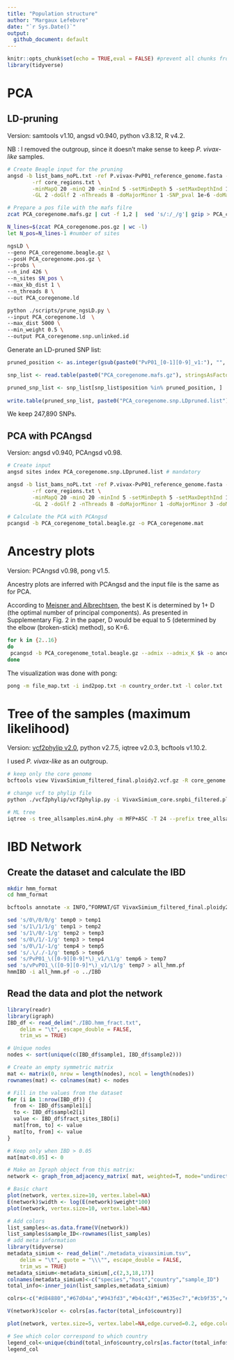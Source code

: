 ```yaml
---
title: "Population structure"
author: "Margaux Lefebvre"
date: "`r Sys.Date()`"
output:
  github_document: default
---
```


```r
knitr::opts_chunk$set(echo = TRUE,eval = FALSE) #prevent all chunks from running
library(tidyverse)
```

# PCA

## LD-pruning

Version: samtools v1.10, angsd v0.940, python v3.8.12, R v4.2.

NB : I removed the outgroup, since it doesn't make sense to keep *P. vivax-like* samples.

```bash
# Create Beagle input for the pruning
angsd -b list_bams_noPL.txt -ref P.vivax-PvP01_reference_genome.fasta -out PCA_coregenome \
        -rf core_regions.txt \
        -minMapQ 20 -minQ 20 -minInd 5 -setMinDepth 5 -setMaxDepthInd 152 -doCounts 1 \
        -GL 2 -doGlf 2 -nThreads 8 -doMajorMinor 1 -SNP_pval 1e-6 -doMaf 1 -minMaf 0.05

# Prepare a pos file with the mafs filre
zcat PCA_coregenome.mafs.gz | cut -f 1,2 |  sed 's/:/_/g'| gzip > PCA_coregenome.pos.gz

N_lines=$(zcat PCA_coregenome.pos.gz | wc -l)
let N_pos=N_lines-1 #number of sites

ngsLD \
--geno PCA_coregenome.beagle.gz \
--posH PCA_coregenome.pos.gz \
--probs \
--n_ind 426 \
--n_sites $N_pos \
--max_kb_dist 1 \
--n_threads 8 \
--out PCA_coregenome.ld

python ./scripts/prune_ngsLD.py \
--input PCA_coregenome.ld  \
--max_dist 5000 \
--min_weight 0.5 \
--output PCA_coregenome.snp.unlinked.id
```

Generate an LD-pruned SNP list:
```r
pruned_position <- as.integer(gsub(paste0("PvP01_[0-1][0-9]_v1:"), "", readLines(paste0("PCA_coregenome.snp.unlinked.id"))))

snp_list <- read.table(paste0("PCA_coregenome.mafs.gz"), stringsAsFactors = F, header = T)[,1:4]

pruned_snp_list <- snp_list[snp_list$position %in% pruned_position, ]
  
write.table(pruned_snp_list, paste0("PCA_coregenome.snp.LDpruned.list"), col.names = F, row.names = F, quote = F, sep = "\t")
```

We keep 247,890 SNPs.

## PCA with PCAngsd

Version: angsd v0.940, PCAngsd v0.98.

```bash
# Create input
angsd sites index PCA_coregenome.snp.LDpruned.list # mandatory

angsd -b list_bams_noPL.txt -ref P.vivax-PvP01_reference_genome.fasta -out PCA_coregenome_total \
        -rf core_regions.txt \
        -minMapQ 20 -minQ 20 -minInd 5 -setMinDepth 5 -setMaxDepthInd 106 -doCounts 1 \
        -GL 2 -doGlf 2 -nThreads 8 -doMajorMinor 1 -doMajorMinor 3 -doMAF 1 -doPost 1 -doIBS 1 -doCov 1 -makeMatrix 1 -sites PCA_coregenome.snp.LDpruned.list
        
# Calculate the PCA with PCAngsd
pcangsd -b PCA_coregenome_total.beagle.gz -o PCA_coregenome.mat
```

# Ancestry plots

Version: PCAngsd v0.98, pong v1.5.

Ancestry plots are inferred with PCAngsd and the input file is the same as for PCA.

According to [Meisner and Albrechtsen](10.1534/genetics.118.30133), the best K is determined by 1+ D (the optimal number of principal components). As presented in Supplementary Fig. 2 in the paper, D would be equal to 5 (determined by the elbow (broken-stick) method), so K=6.

```bash
for k in {2..16}
do
 pcangsd -b PCA_coregenome_total.beagle.gz --admix --admix_K $k -o ancestry
done
```

The visualization was done with pong:
```bash
pong -m file_map.txt -i ind2pop.txt -n country_order.txt -l color.txt 
```

# Tree of the samples (maximum likelihood)

Version: [vcf2phylip v2.0](https://doi.org/10.5281/zenodo.2540861), python v2.7.5, iqtree v2.0.3, bcftools v1.10.2.

I used *P. vivax-like* as an outgroup.

```bash
# keep only the core genome
bcftools view VivaxSimium_filtered_final.ploidy2.vcf.gz -R core_genome.txt -o VivaxSimium_core.snpbi_filtered.ploidy2.vcf.gz

# change vcf to phylip file
python ./vcf2phylip/vcf2phylip.py -i VivaxSimium_core.snpbi_filtered.ploidy2.vcf.gz --output-prefix tree_allsamples -o p1537.PL.Cameroon

# ML tree
iqtree -s tree_allsamples.min4.phy -m MFP+ASC -T 24 --prefix tree_allsamples -o p1537.PL.Cameroon -B 1000 -alrt 1000 -st DNA #MFP+ASC = model finder for dataset with only variable sites
```

# IBD Network

## Create the dataset and calculate the IBD

```bash
mkdir hmm_format
cd hmm_format

bcftools annotate -x INFO,^FORMAT/GT VivaxSimium_filtered_final.ploidy2.vcf.gz | grep -v "##" |cut -d$'\t' -f1-2,10- > temp0

sed 's/0\/0/0/g' temp0 > temp1
sed 's/1\/1/1/g' temp1 > temp2
sed 's/1\/0/-1/g' temp2 > temp3
sed 's/0\/1/-1/g' temp3 > temp4
sed 's/0\/1/-1/g' temp4 > temp5
sed 's/.\/./-1/g' temp5 > temp6
sed 's/PvP01_\([0-9][0-9]*\)_v1/\1/g' temp6 > temp7
sed 's/vPvP01_\([0-9][0-9]*\)_v1/\1/g' temp7 > all_hmm.pf
hmmIBD -i all_hmm.pf -o ../IBD
```

## Read the data and plot the network

```r
library(readr)
library(igraph)
IBD_df <- read_delim("./IBD.hmm_fract.txt", 
    delim = "\t", escape_double = FALSE, 
    trim_ws = TRUE)

# Unique nodes
nodes <- sort(unique(c(IBD_df$sample1, IBD_df$sample2)))

# Create an empty symmetric matrix
mat <- matrix(0, nrow = length(nodes), ncol = length(nodes))
rownames(mat) <- colnames(mat) <- nodes

# Fill in the values from the dataset
for (i in 1:nrow(IBD_df)) {
  from <- IBD_df$sample1[i]
  to <- IBD_df$sample2[i]
  value <- IBD_df$fract_sites_IBD[i]
  mat[from, to] <- value
  mat[to, from] <- value
}

# Keep only when IBD > 0.05
mat[mat<0.05] <- 0

# Make an Igraph object from this matrix:
network <- graph_from_adjacency_matrix( mat, weighted=T, mode="undirected", diag=F)

# Basic chart
plot(network, vertex.size=10, vertex.label=NA) 
E(network)$width <- log(E(network)$weight*100)
plot(network, vertex.size=10, vertex.label=NA) 

# Add colors
list_samples<-as.data.frame(V(network))
list_samples$sample_ID<-rownames(list_samples)
# add meta information
library(tidyverse)
metadata_simium <- read_delim("./metadata_vivaxsimium.tsv", 
    delim = "\t", quote = "\\\"", escape_double = FALSE, 
    trim_ws = TRUE)
metadata_simium<-metadata_simium[,c(2,3,18,17)]
colnames(metadata_simium)<-c("species","host","country","sample_ID")
total_info<-inner_join(list_samples,metadata_simium)

colrs<-c("#d84880","#67d04a","#943fd3","#b4c43f","#635ec7","#cb9f35","#be46ac","#74ba6f","#c53c3b","#62bdae", "#de6a30","#76a5d1","#81552e","#c891cd","#476939","#564f80","#c5ac78","#863a54","#d68a89")

V(network)$color <- colrs[as.factor(total_info$country)]

plot(network, vertex.size=5, vertex.label=NA,edge.curved=0.2, edge.color="#d3d3d3",arrow.mode=0) 

# See which color correspond to which country
legend_col<-unique(cbind(total_info$country,colrs[as.factor(total_info$country)]))
legend_col
```